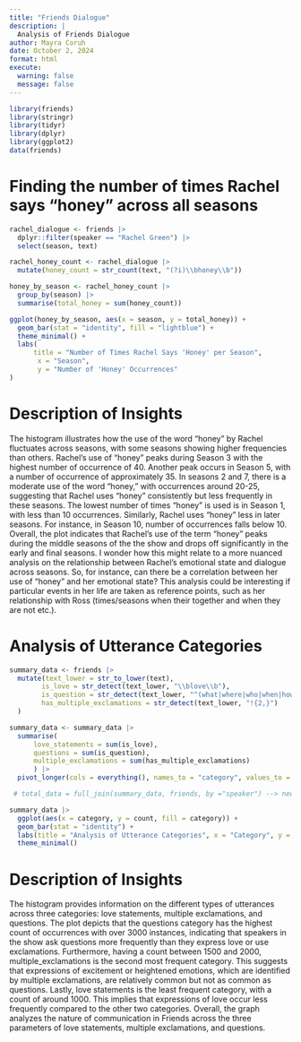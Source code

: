 ```yaml
---
title: "Friends Dialogue"
description: |
  Analysis of Friends Dialogue
author: Mayra Coruh
date: October 2, 2024
format: html
execute:
  warning: false
  message: false
---
```


```r
library(friends)
library(stringr)
library(tidyr)
library(dplyr)
library(ggplot2)
data(friends)
```

# Finding the number of times Rachel says "honey" across all seasons

```r
rachel_dialogue <- friends |>
  dplyr::filter(speaker == "Rachel Green") |>
  select(season, text)

rachel_honey_count <- rachel_dialogue |>
  mutate(honey_count = str_count(text, "(?i)\\bhoney\\b"))

honey_by_season <- rachel_honey_count |>
  group_by(season) |> 
  summarise(total_honey = sum(honey_count))

ggplot(honey_by_season, aes(x = season, y = total_honey)) +
  geom_bar(stat = "identity", fill = "lightblue") +
  theme_minimal() +
  labs(
      title = "Number of Times Rachel Says 'Honey' per Season",
       x = "Season",
       y = "Number of 'Honey' Occurrences"
)

```

# Description of Insights

The histogram illustrates how the use of the word "honey" by Rachel fluctuates across seasons, with some seasons showing higher frequencies than others. Rachel's use of "honey" peaks during Season 3 with the highest number of occurrence of 40. Another peak occurs in Season 5, with a number of occurrence of approximately 35. In seasons 2 and 7, there is a moderate use of the word "honey," with occurrences around 20-25, suggesting that Rachel uses "honey" consistently but less frequently in these seasons. The lowest number of times "honey" is used is in Season 1, with less than 10 occurrences. Similarly, Rachel uses "honey" less in later seasons. For instance, in Season 10, number of occurrences falls below 10. Overall, the plot indicates that Rachel's use of the term "honey" peaks during the middle seasons of the the show and drops off significantly in the early and final seasons. I wonder how this might relate to a more nuanced analysis on the relationship between Rachel's emotional state and dialogue across seasons. So, for instance, can there be a correlation between her use of "honey" and her emotional state? This analysis could be interesting if particular events in her life are taken as reference points, such as her relationship with Ross (times/seasons when their together and when they are not etc.).

# Analysis of Utterance Categories

```r
summary_data <- friends |>
  mutate(text_lower = str_to_lower(text),  
        is_love = str_detect(text_lower, "\\blove\\b"),
        is_question = str_detect(text_lower, "^(what|where|who|when|how)"),
        has_multiple_exclamations = str_detect(text_lower, "!{2,}")
  )

summary_data <- summary_data |>
  summarise(
      love_statements = sum(is_love),
      questions = sum(is_question),
      multiple_exclamations = sum(has_multiple_exclamations)
      ) |>
  pivot_longer(cols = everything(), names_to = "category", values_to = "count")

 # total_data = full_join(summary_data, friends, by ="speaker") --> new fata frame that has count and category columns. the problem is that the category is not in summary_data

summary_data |>
  ggplot(aes(x = category, y = count, fill = category)) +
  geom_bar(stat = "identity") +
  labs(title = "Analysis of Utterance Categories", x = "Category", y = "Count") +
  theme_minimal()
```

# Description of Insights

The histogram provides information on the different types of utterances across three categories: love statements, multiple exclamations, and questions. The plot depicts that the questions category has the highest count of occurrences with over 3000 instances, indicating that speakers in the show ask questions more frequently than they express love or use exclamations. Furthermore, having a count between 1500 and 2000, multiple_exclamations is the second most frequent category. This suggests that expressions of excitement or heightened emotions, which are identified by multiple exclamations, are relatively common but not as common as questions. Lastly, love statements is the least frequent category, with a count of around 1000. This implies that expressions of love occur less frequently compared to the other two categories. Overall, the graph analyzes the nature of communication in Friends across the three parameters of love statements, multiple exclamations, and questions. 
